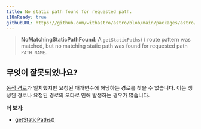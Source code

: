 ```yaml
---
title: No static path found for requested path.
i18nReady: true
githubURL: https://github.com/withastro/astro/blob/main/packages/astro/src/core/errors/errors-data.ts
---
```


> **NoMatchingStaticPathFound**: A `getStaticPaths()` route pattern was matched, but no matching static path was found for requested path `PATH_NAME`.

## 무엇이 잘못되었나요?

[동적 경로](/ko/basics/routing/#동적-경로)가 일치했지만 요청된 매개변수에 해당하는 경로를 찾을 수 없습니다. 이는 생성된 경로나 요청된 경로의 오타로 인해 발생하는 경우가 많습니다.

**더 보기:**
-  [getStaticPaths()](/ko/reference/api-reference/#getstaticpaths)